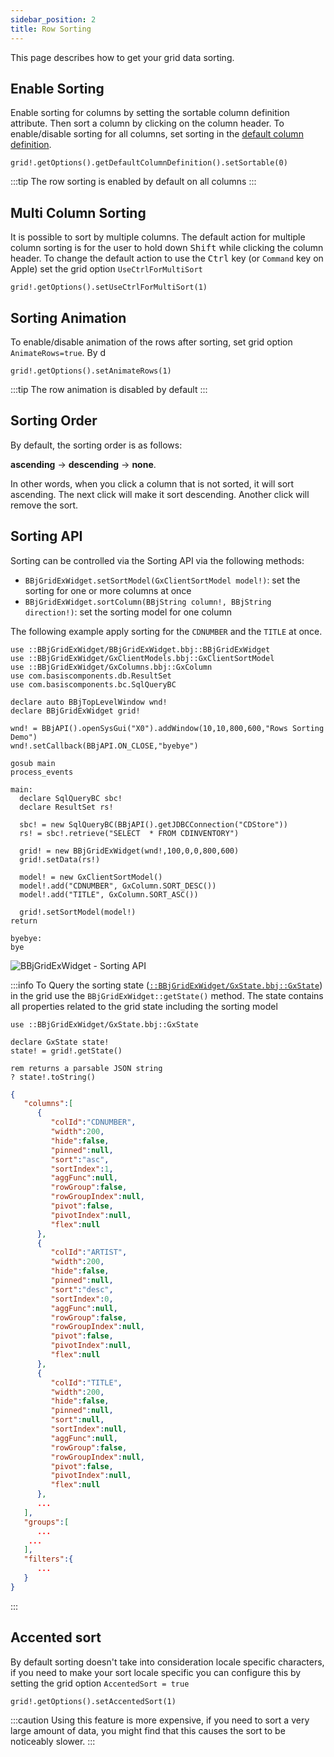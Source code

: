 ```yaml
---
sidebar_position: 2
title: Row Sorting
---
```



This page describes how to get your grid data sorting.

## Enable Sorting

Enable sorting for columns by setting the sortable column definition attribute. Then sort a column by clicking on the column header.
To enable/disable sorting for all columns, set sorting in the [default column definition](../api/columns-interface#avoid-duplication-of-column-definitions).

```BBj
grid!.getOptions().getDefaultColumnDefinition().setSortable(0)
```

:::tip
The row sorting is enabled by default on all columns
:::

## Multi Column Sorting

It is possible to sort by multiple columns. The default action for multiple column sorting is for the user to hold down <kbd>Shift</kbd> while clicking the column header. To change the default action to use the <kbd>Ctrl</kbd> key (or `Command` key on Apple) set the grid option `UseCtrlForMultiSort`

```BBj
grid!.getOptions().setUseCtrlForMultiSort(1)
```

## Sorting Animation

To enable/disable animation of the rows after sorting, set grid option `AnimateRows=true`. By d

```BBj
grid!.getOptions().setAnimateRows(1)
```

:::tip
The row animation is disabled by default
:::

## Sorting Order

By default, the sorting order is as follows:

**ascending** -> **descending** -> **none**.

In other words, when you click a column that is not sorted, it will sort ascending. The next click will make it sort descending. Another click will remove the sort.

## Sorting API

Sorting can be controlled via the Sorting API via the following methods:

* `BBjGridExWidget.setSortModel(GxClientSortModel model!)`: set the sorting for one or more columns at once
* `BBjGridExWidget.sortColumn(BBjString column!, BBjString direction!)`: set the sorting model for one column

The following example apply sorting for the `CDNUMBER` and the `TITLE` at once.

```BBj showLineNumbers
use ::BBjGridExWidget/BBjGridExWidget.bbj::BBjGridExWidget
use ::BBjGridExWidget/GxClientModels.bbj::GxClientSortModel
use ::BBjGridExWidget/GxColumns.bbj::GxColumn
use com.basiscomponents.db.ResultSet
use com.basiscomponents.bc.SqlQueryBC

declare auto BBjTopLevelWindow wnd!
declare BBjGridExWidget grid!

wnd! = BBjAPI().openSysGui("X0").addWindow(10,10,800,600,"Rows Sorting Demo")
wnd!.setCallback(BBjAPI.ON_CLOSE,"byebye")

gosub main
process_events

main:
  declare SqlQueryBC sbc!
  declare ResultSet rs!

  sbc! = new SqlQueryBC(BBjAPI().getJDBCConnection("CDStore"))
  rs! = sbc!.retrieve("SELECT  * FROM CDINVENTORY")
  
  grid! = new BBjGridExWidget(wnd!,100,0,0,800,600)
  grid!.setData(rs!)
  
  model! = new GxClientSortModel()
  model!.add("CDNUMBER", GxColumn.SORT_DESC())
  model!.add("TITLE", GxColumn.SORT_ASC())
  
  grid!.setSortModel(model!)
return

byebye:
bye
```
![BBjGridExWidget - Sorting API](./assets/sorting-api.png)


:::info
To Query the sorting state ([`::BBjGridExWidget/GxState.bbj::GxState`](https://bbj-plugins.github.io/BBjGridExWidget/javadoc/BBjGridExWidget/GxState.html)) in the grid use the `BBjGridExWidget::getState()` method. The state contains all properties related to the grid state including the sorting model

<Tabs>
<TabItem value="grid-state" label="grid-state.bbj">

```BBj showLineNumbers
use ::BBjGridExWidget/GxState.bbj::GxState

declare GxState state! 
state! = grid!.getState()

rem returns a parsable JSON string
? state!.toString()
```

</TabItem>

<TabItem value="grid-state-json" label="grid-state.json">

```json
{
   "columns":[
      {
         "colId":"CDNUMBER",
         "width":200,
         "hide":false,
         "pinned":null,
         "sort":"asc",
         "sortIndex":1,
         "aggFunc":null,
         "rowGroup":false,
         "rowGroupIndex":null,
         "pivot":false,
         "pivotIndex":null,
         "flex":null
      },
      {
         "colId":"ARTIST",
         "width":200,
         "hide":false,
         "pinned":null,
         "sort":"desc",
         "sortIndex":0,
         "aggFunc":null,
         "rowGroup":false,
         "rowGroupIndex":null,
         "pivot":false,
         "pivotIndex":null,
         "flex":null
      },
      {
         "colId":"TITLE",
         "width":200,
         "hide":false,
         "pinned":null,
         "sort":null,
         "sortIndex":null,
         "aggFunc":null,
         "rowGroup":false,
         "rowGroupIndex":null,
         "pivot":false,
         "pivotIndex":null,
         "flex":null
      },
      ... 
   ],
   "groups":[
      ...
    ...
   ],
   "filters":{
      ...
   }
}
```

</TabItem>

</Tabs>
:::


## Accented sort

By default sorting doesn't take into consideration locale specific characters, if you need to make your sort locale specific you can configure this by setting the grid option `AccentedSort = true`

```BBj
grid!.getOptions().setAccentedSort(1)
```

:::caution
Using this feature is more expensive, if you need to sort a very large amount of data, you might find that this causes the sort to be noticeably slower.
:::